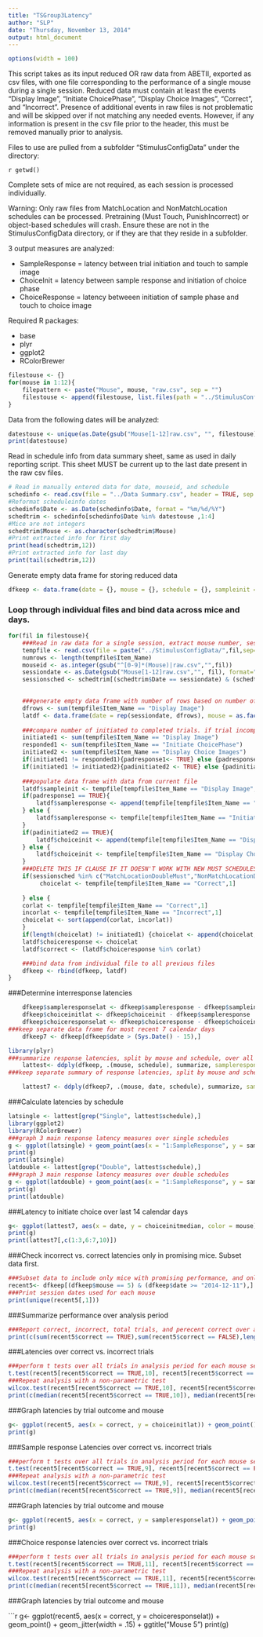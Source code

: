 ```yaml
---
title: "TSGroup3Latency"
author: "SLP"
date: "Thursday, November 13, 2014"
output: html_document
---
```

```r
options(width = 100)
```
This script takes as its input reduced OR raw data from ABETII, exported as csv files, with one file corresponding to the performance of a single mouse during a single session.  Reduced data must contain at least the events "Display Image", "Initiate ChoicePhase", "Display Choice Images", "Correct", and "Incorrect".  Presence of additional events in raw files is not problematic and will be skipped over if not matching any needed events.  However, if any information is present in the csv file prior to the header, this must be removed manually prior to analysis.

Files to use are pulled from a subfolder "StimulusConfigData" under the directory: 

`r getwd() ` 

Complete sets of mice are not required, as each session is processed individually.

Warning: Only raw files from MatchLocation and NonMatchLocation schedules can be processed.  Pretraining (Must Touch, PunishIncorrect) or object-based schedules will crash.  Ensure these are not in the StimulusConfigData directory, or if they are that they reside in a subfolder.

3 output measures are analyzed:

- SampleResponse = latency between trial initiation and touch to sample image
- ChoiceInit = latency between sample response and initiation of choice phase
- ChoiceResponse = latency betweeen initiation of sample phase and touch to choice image

Required R packages:

- base
- plyr
- ggplot2
- RColorBrewer


```r
filestouse <- {}
for(mouse in 1:12){
    filepattern <- paste("Mouse", mouse, "raw.csv", sep = "")
    filestouse <- append(filestouse, list.files(path = "../StimulusConfigData/", pattern = filepattern))
}
```

Data from the following dates will be analyzed:
```r
datestouse <- unique(as.Date(gsub("Mouse[1-12]raw.csv", "", filestouse), format = "%Y%m%d"))
print(datestouse)
```

Read in schedule info from data summary sheet, same as used in daily reporting script.  This sheet MUST be current up to the last date present in the raw csv files.  
```r
# Read in manually entered data for date, mouseid, and schedule
schedinfo <- read.csv(file = "../Data Summary.csv", header = TRUE, sep = ",", stringsAsFactors = FALSE)
#Reformat scheduleinfo dates
schedinfo$Date <- as.Date(schedinfo$Date, format = "%m/%d/%Y")
schedtrim <- schedinfo[schedinfo$Date %in% datestouse ,1:4]
#Mice are not integers
schedtrim$Mouse <- as.character(schedtrim$Mouse)
#Print extracted info for first day
print(head(schedtrim,12))
#Print extracted info for last day
print(tail(schedtrim,12))
```

Generate empty data frame for storing reduced data
```r
dfkeep <- data.frame(date = {}, mouse = {}, schedule = {}, sampleinit = {}, sampleresponse = {}, choiceinit = {}, choiceresponse = {}, correct = {})
```

### Loop through individual files and bind data across mice and days.

```r
for(fil in filestouse){
    ###Read in raw data for a single session, extract mouse number, session date, and schedule
    tempfile <- read.csv(file = paste("../StimulusConfigData/",fil,sep=""), header = TRUE, stringsAsFactors = FALSE)
    numrows <- length(tempfile$Item_Name)
    mouseid <- as.integer(gsub("^[0-9]*(Mouse)|raw.csv","",fil))
    sessiondate <- as.Date(gsub("Mouse[1-12]raw.csv","", fil), format="%Y%m%d")
    sessionsched <- schedtrim[(schedtrim$Date == sessiondate) & (schedtrim$Mouse == mouseid),4]    

    
    ###generate empty data frame with number of rows based on number of trials initiated
    dfrows <- sum(tempfile$Item_Name == "Display Image")
    latdf <- data.frame(date = rep(sessiondate, dfrows), mouse = as.factor(mouseid), schedule = sessionsched, sampleinit = "", sampleresponse = "", choiceinit = "", choiceresponse = "", correct = "")
    
    ###compare number of initiated to completed trials. if trial incomplete then set all remaining timestamps for final trial to 3600
    initiated1 <- sum(tempfile$Item_Name == "Display Image")
    responded1 <- sum(tempfile$Item_Name == "Initiate ChoicePhase")
    initiated2 <- sum(tempfile$Item_Name == "Display Choice Images")
    if(initiated1 != responded1){padresponse1<- TRUE} else {padresponse1<-FALSE}
    if(initiated1 != initiated2){padinitiated2 <- TRUE} else {padinitiated2<-FALSE}
    
    ###populate data frame with data from current file
    latdf$sampleinit <- tempfile[tempfile$Item_Name == "Display Image",1]
    if(padresponse1 == TRUE){
        latdf$sampleresponse <- append(tempfile[tempfile$Item_Name == "Initiate ChoicePhase",1],3600)
    } else {
        latdf$sampleresponse <- tempfile[tempfile$Item_Name == "Initiate ChoicePhase",1]
    }
    if(padinitiated2 == TRUE){
        latdf$choiceinit <- append(tempfile[tempfile$Item_Name == "Display Choice Images",1], 3600)
    } else {
        latdf$choiceinit <- tempfile[tempfile$Item_Name == "Display Choice Images",1]
    }
    ###DELETE THIS IF CLAUSE IF IT DOESN'T WORK WITH NEW MUST SCHEDULES###
    if(sessionsched %in% c("MatchLocationDoubleMust","NonMatchLocationDoubleMust")){
         choicelat <- tempfile[tempfile$Item_Name == "Correct",1]
         
    } else {
    corlat <- tempfile[tempfile$Item_Name == "Correct",1]
    incorlat <- tempfile[tempfile$Item_Name == "Incorrect",1]
    choicelat <- sort(append(corlat, incorlat))
    }
    if(length(choicelat) != initiated1) {choicelat <- append(choicelat, 3600)}
    latdf$choiceresponse <- choicelat
    latdf$correct <- (latdf$choiceresponse %in% corlat)

    ###bind data from individual file to all previous files
    dfkeep <- rbind(dfkeep, latdf)
}
```
    
###Determine interresponse latencies
```r
    dfkeep$sampleresponselat <- dfkeep$sampleresponse - dfkeep$sampleinit
    dfkeep$choiceinitlat <- dfkeep$choiceinit - dfkeep$sampleresponse
    dfkeep$choiceresponselat <- dfkeep$choiceresponse - dfkeep$choiceinit
###keep separate data frame for most recent 7 calendar days
    dfkeep7 <- dfkeep[dfkeep$date > (Sys.Date() - 15),]

library(plyr)
###summarize response latencies, split by mouse and schedule, over all time
    lattest<- ddply(dfkeep, .(mouse, schedule), summarize, sampleresponsemean = mean(sampleresponselat), sampleresponsemedian = median(sampleresponselat), choiceinitmean = mean(choiceinitlat), choiceinitmedian = median(choiceinitlat), choiceresponsemean = mean(choiceresponselat), choiceresponsemedian = median(choiceresponselat), totaltrials = length(sampleinit))
###keep separate summary of response latencies, split by mouse and schedule, for last 7 calendar days

    lattest7 <- ddply(dfkeep7, .(mouse, date, schedule), summarize, sampleresponsemean = mean(sampleresponselat), sampleresponsemedian = median(sampleresponselat), choiceinitmean = mean(choiceinitlat), choiceinitmedian = median(choiceinitlat), choiceresponsemean = mean(choiceresponselat), choiceresponsemedian = median(choiceresponselat), totaltrials = length(sampleinit))

```

###Calculate latencies by schedule
```r
latsingle <- lattest[grep("Single", lattest$schedule),]
library(ggplot2)
library(RColorBrewer)
###graph 3 main response latency measures over single schedules
g <- ggplot(latsingle) + geom_point(aes(x = "1:SampleResponse", y = sampleresponsemedian, color = schedule), position = position_jitter(w = 0.1), size = 4) + geom_point(aes(x = "2:ChoiceInit", y = choiceinitmedian, color = schedule), position = position_jitter(w = 0.1), size = 4) + geom_point(aes(x = "3:Choice Response", y = choiceresponsemedian, color = schedule), position = position_jitter(w = 0.1), size = 4) + xlab(label = "") + ylab("Median Latency (s)") + ggtitle("Median Response Latencies Across All Sessions")
print(g)
print(latsingle)
latdouble <- lattest[grep("Double", lattest$schedule),]
###graph 3 main response latency measures over double schedules
g <- ggplot(latdouble) + geom_point(aes(x = "1:SampleResponse", y = sampleresponsemedian, color = schedule), position = position_jitter(w = 0.1), size = 4) + geom_point(aes(x = "2:ChoiceInit", y = choiceinitmedian, color = schedule), position = position_jitter(w = 0.1), size = 4) + geom_point(aes(x = "3:Choice Response", y = choiceresponsemedian, color = schedule), position = position_jitter(w = 0.1), size = 4) + xlab(label = "") + ylab("Median Latency (s)") + ggtitle("Median Response Latencies Across All Sessions")
print(g)
print(latdouble)
```

###Latency to initiate choice over last 14 calendar days
```r
g<- ggplot(lattest7, aes(x = date, y = choiceinitmedian, color = mouse)) + geom_point(position = position_jitter(w=0.1), size = 4) + scale_color_brewer(type = "qual", palette = "Paired") + ylab("Median latency to initiate choice (s)")
print(g)
print(lattest7[,c(1:3,6:7,10)])
```


###Check incorrect vs. correct latencies only in promising mice.  Subset data first.

```r
###Subset data to include only mice with promising performance, and only on days since promising performance has been observed.
recent5<- dfkeep[(dfkeep$mouse == 5) & (dfkeep$date >= "2014-12-11"),]
###Print session dates used for each mouse
print(unique(recent5[,1]))
```

###Summarize performance over analysis period

```r
###Report correct, incorrect, total trials, and perecent correct over analyzed time period for each mouse
print(c(sum(recent5$correct == TRUE),sum(recent5$correct == FALSE),length(recent5$correct),sum(recent5$correct)/length(recent5$correct)))
```

###Latencies over correct vs. incorrect trials

```r
###perform t tests over all trials in analysis period for each mouse separately, compare choice initiation latencies for correct (x) vs. incorrect (y) trials
t.test(recent5[recent5$correct == TRUE,10], recent5[recent5$correct == FALSE,10])
###Repeat analysis with a non-parametric test
wilcox.test(recent5[recent5$correct == TRUE,10], recent5[recent5$correct == FALSE,10])
print(c(median(recent5[recent5$correct == TRUE,10]), median(recent5[recent5$correct == FALSE,10])))
```

###Graph latencies by trial outcome and mouse

```r
g<- ggplot(recent5, aes(x = correct, y = choiceinitlat)) + geom_point() + geom_jitter(width = .15) + ggtitle("Mouse 5")
print(g)
```

###Sample response Latencies over correct vs. incorrect trials

```r
###perform t tests over all trials in analysis period for each mouse separately, compare sample response latencies for correct (x) vs. incorrect (y) trials
t.test(recent5[recent5$correct == TRUE,9], recent5[recent5$correct == FALSE,9])
###Repeat analysis with a non-parametric test
wilcox.test(recent5[recent5$correct == TRUE,9], recent5[recent5$correct == FALSE,9])
print(c(median(recent5[recent5$correct == TRUE,9]), median(recent5[recent5$correct == FALSE,9])))
```

###Graph latencies by trial outcome and mouse

```r
g<- ggplot(recent5, aes(x = correct, y = sampleresponselat)) + geom_point() + geom_jitter(width = .15) + ggtitle("Mouse 5")
print(g)
```

###Choice response latencies over correct vs. incorrect trials

```r
###perform t tests over all trials in analysis period for each mouse separately, compare sample response latencies for correct (x) vs. incorrect (y) trials
t.test(recent5[recent5$correct == TRUE,11], recent5[recent5$correct == FALSE,11])
###Repeat analysis with a non-parametric test
wilcox.test(recent5[recent5$correct == TRUE,11], recent5[recent5$correct == FALSE,11])
print(c(median(recent5[recent5$correct == TRUE,11]), median(recent5[recent5$correct == FALSE,11])))
```

###Graph latencies by trial outcome and mouse

```r
g<- ggplot(recent5, aes(x = correct, y = choiceresponselat)) + geom_point() + geom_jitter(width = .15) + ggtitle("Mouse 5")
print(g)